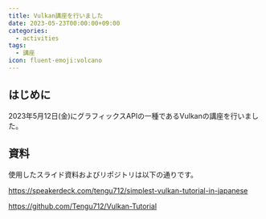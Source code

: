 ```yaml
---
title: Vulkan講座を行いました
date: 2023-05-23T00:00:00+09:00
categories:
  - activities
tags:
  - 講座
icon: fluent-emoji:volcano
---
```


## はじめに

2023年5月12日(金)にグラフィックスAPIの一種であるVulkanの講座を行いました。

## 資料

使用したスライド資料およびリポジトリは以下の通りです。

https://speakerdeck.com/tengu712/simplest-vulkan-tutorial-in-japanese

https://github.com/Tengu712/Vulkan-Tutorial
